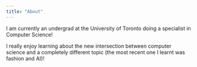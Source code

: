 ---
title: "About"
---

I am currently an undergrad at the University of Toronto doing a specialist in Computer Science!

I really enjoy learning about the new intersection between computer science and a completely different topic (the most recent one I learnt was fashion and AI)!
